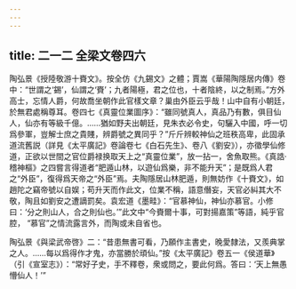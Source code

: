 ```yaml
---
---
---
```

title: 二一二 全梁文卷四六
---




陶弘景《授陸敬游十賚文》。按全仿《九錫文》之體；賈嵩《華陽陶隱居内傳》卷中：“世謂之‘錫’，仙謂之‘賚’；九者陽極，君之位也，十者陰終，以之制焉。”方外高士，忘情人爵，何故喬坐朝作此官樣文章？巢由外臣云乎哉！山中自有小朝廷，於無君處稱尊耳。卷四七《真靈位業圖序》：“雖同號真人，真品乃有數，俱目仙人，仙亦有等級千億。……猶如野夫出朝廷，見朱衣必令史，句驪入中國，呼一切爲參軍，豈解士庶之貴賤，辨爵號之異同乎？”斤斤辨較神仙之班秩高卑，此固承道流舊説（詳見《太平廣記》卷論卷七《白石先生》、卷八《劉安》），亦徵學仙修道，正欲以世間之官位爵禄换取天上之“真靈位業”，放一拈一，舍魚取熊。《真誥·稽神樞》之四嘗言得道者“肥遁山林，以遊仙爲樂，非不能升天”；是既爲人君之“外臣”，復得爲天帝之“外臣”焉。夫陶隱居山林肥遁，則無妨作《十賚文》，如趙陀之竊帝號以自娱；苟升天而作此文，位業不稱，語意僭妄，天官必糾其大不敬，陶且如劉安之遭謫罰矣。袁宏道《墨畦》：“官慕神仙，神仙亦慕官。小修曰：‘分之則山人，合之則仙也。’”此文中“今賚爾十事，可對揚嘉策”等語，純乎官腔， “慕官”之情流露言外，而陶或未自省也。

陶弘景《與梁武帝啓》二：“昔患無書可看，乃願作主書史，晚愛隸法，又羨典掌之人。……每以爲得作才鬼，亦當勝於頑仙。”按《太平廣記》卷五一《侯道華》（引《宣室志》）：“常好子史，手不釋卷，衆或問之，要此何爲。答曰：‘天上無愚懵仙人！’”
